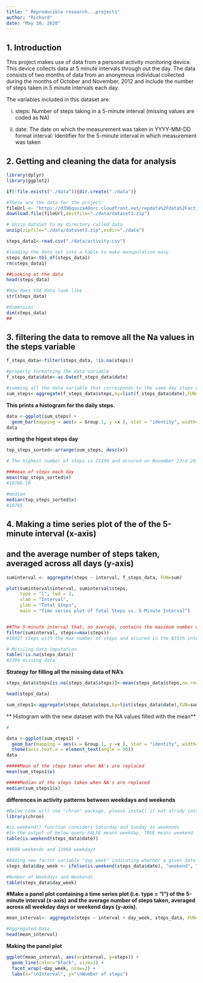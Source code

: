 ```yaml
---
title: " Reproducible research...project1"
author: "Richard"
date: "May 10, 2020"
---
```



## 1. Introduction
This project makes use of data from a personal activity monitoring device. This device collects data at 5 minute intervals through out the day. The data consists of two months of data from an anonymous individual collected during the months of October and November, 2012 and include the number of steps taken in 5 minute intervals each day.

The variables included in this dataset are:

i. steps: Number of steps taking in a 5-minute interval (missing values are coded as NA)

ii. date: The date on which the measurement was taken in YYYY-MM-DD format
interval: Identifier for the 5-minute interval in which measurement was taken


## 2. Getting and cleaning the data for analysis

```r
library(dplyr)
library(ggplot2)

if(!file.exists("./data")){dir.create("./data")}

#These are the data for the project:
fileUrl <- "https://d396qusza40orc.cloudfront.net/repdata%2Fdata%2Factivity.zip"
download.file(fileUrl,destfile="./data/dataset1.zip")

# Unzip dataSet to my directory called data
unzip(zipfile="./data/dataset1.zip",exdir="./data")

steps_data1<-read.csv("./data/activity.csv")

#loading the data set into a table to make manupulation easy
steps_data<-tbl_df(steps_data1)
rm(steps_data1)

##Looking at the data
head(steps_data)

#How does the data look like
str(steps_data)

#dimension
dim(steps_data)
##
```
## 3. filtering the data to remove all the Na values in the steps variable

```r
f_steps_data<-filter(steps_data, !is.na(steps))

#properly formatting the data variable
f_steps_data$date<-as.Date(f_steps_data$date)

#summing all the date variable that corresponds to the same day steps were taken
sum_steps<-aggregate(f_steps_data$steps,by=list(f_steps_data$date),FUN=sum)


```


**This prints a histogram for the daily steps.**

```r
data <-ggplot(sum_steps) + 
  geom_bar(mapping = aes(x = Group.1, y =x ), stat = "identity", width=.5) 
data

```

**sorting the higest steps day**

```r

top_steps_sorted<-arrange(sum_steps, desc(x))

# The highest number of steps is 21194 and occured on November 23rd 2012.


```
```r
###mean of steps each day
mean(top_steps_sorted$x)
#10766.19

#median
median(top_steps_sorted$x)
#10765

```

## 4. Making a time series plot of the  of the 5-minute interval (x-axis) 
## and the average number of steps taken, averaged across all days (y-axis)

```r


suminterval <- aggregate(steps ~ interval, f_steps_data, FUN=sum)

plot(suminterval$interval, suminterval$steps, 
     type = "l", lwd = 2,
     xlab = "Interval", 
     ylab = "Total Steps",
     main = "Time series plot of Total Steps vs. 5-Minute Interval")


##The 5-minute interval that, on average, contains the maximum number of steps
filter(suminterval, steps==max(steps))
#10927 steps with the max number of steps and occured in the 835th interval

# Missiing data imputation
table(!is.na(steps_data))
#2304 missing data
```

**Strategy for filling all the missing data of NA's**

```r

steps_data$steps[is.na(steps_data$steps)]<-mean(steps_data$steps,na.rm=TRUE)

head(steps_data)

sum_steps1<-aggregate(steps_data$steps,by=list(steps_data$date),FUN=sum)


```
** Histogram with the new dataset with the NA values filled with the mean**

```r
#

data <-ggplot(sum_steps1) + 
  geom_bar(mapping = aes(x = Group.1, y =x ), stat = "identity", width=0.4)+
  theme(axis.text.x = element_text(angle = 90))
data

#####Mean of the steps taken when NA's are replaced
mean(sum_steps1$x)

#####Median of the steps taken when NA's are replaced
median(sum_steps1$x)
```


**differences in activity patterns between weekdays and weekends**

```r

#Below code will use "chron" package, please install if not alrady installed
library(chron)

#is.weekend() function considers Saturday and Sunday as weekends
#In the output of below query FALSE means weekday, TRUE means weekend
table(is.weekend(steps_data$date))

#4608 weekends and 12960 weekdays

#Adding new factor variable "day_week" indicating whether a given date is a weekday or weekend day
steps_data$day_week <- ifelse(is.weekend(steps_data$date), "weekend", "weekday")

#Number of Weekdays and Weekends
table(steps_data$day_week)
```

**#Make a panel plot containing a time series plot (i.e. type = "l") of the** **5-minute interval (x-axis)** 
**and the average number of steps taken, averaged across all weekday days or** **weekend days (y-axis).** 


```r

mean_interval<- aggregate(steps ~ interval + day_week, steps_data, FUN=mean)

#Aggregated Data
head(mean_interval)

```

**Making the panel plot** 

```r
ggplot(mean_interval, aes(x=interval, y=steps)) + 
  geom_line(color="black", size=1) + 
  facet_wrap(~day_week, nrow=2) +
  labs(x="\nInterval", y="\nNumber of steps")

```




